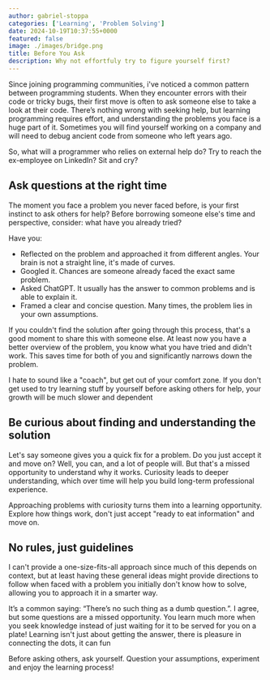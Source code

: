 ```yaml
---
author: gabriel-stoppa
categories: ['Learning', 'Problem Solving']
date: 2024-10-19T10:37:55+0000
featured: false
image: ./images/bridge.png
title: Before You Ask
description: Why not effortfuly try to figure yourself first?
---
```


Since joining programming communities, i've noticed a common pattern between programming students. When they encounter errors with their code or tricky bugs, their first move is often to ask someone else to take a look at their code. There’s nothing wrong with seeking help, but learning programming requires effort, and understanding the problems you face is a huge part of it. Sometimes you will find yourself working on a company and will need to debug ancient code from someone who left years ago. 

So, what will a programmer who relies on external help do? Try to reach the ex-employee on LinkedIn? Sit and cry?

## Ask questions at the right time

The moment you face a problem you never faced before, is your first instinct to ask others for help? Before borrowing someone else's time and perspective, consider: what have you already tried?

Have you:

- Reflected on the problem and approached it from different angles. Your brain is not a straight line, it's made of curves.
- Googled it. Chances are someone already faced the exact same problem.
- Asked ChatGPT. It usually has the answer to common problems and is able to explain it.
- Framed a clear and concise question. Many times, the problem lies in your own assumptions.

If you couldn't find the solution after going through this process, that's a good moment to share this with someone else. At least now you have a better overview of the problem, you know what you have tried and didn't work. This saves time for both of you and significantly narrows down the problem.

I hate to sound like a "coach", but get out of your comfort zone. If you don't get used to try learning stuff by yourself before asking others for help, your growth will be much slower and dependent

## Be curious about finding and understanding the solution

Let's say someone gives you a quick fix for a problem. Do you just accept it and move on? Well, you can, and a lot of people will. But that's a missed opportunity to understand why it works. Curiosity leads to deeper understanding, which over time will help you build long-term professional experience.

Approaching problems with curiosity turns them into a learning opportunity. Explore how things work, don't just accept "ready to eat information" and move on.

## No rules, just guidelines

I can't provide a one-size-fits-all approach since much of this depends on context, but at least having these general ideas might provide directions to follow when faced with a problem you initially don't know how to solve, allowing you to approach it in a smarter way.

It’s a common saying: “There’s no such thing as a dumb question.”. I agree, but some questions are a missed opportunity. You learn much more when you seek knowledge instead of just waiting for it to be served for you on a plate! Learning isn't just about getting the answer, there is pleasure in connecting the dots, it can fun

Before asking others, ask yourself. Question your assumptions, experiment and enjoy the learning process!
